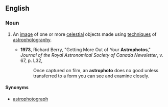 ==English==

===Noun===
{{en-noun}}

# {{context|astronomy|photography|lang=en}} An [[image]] of one or more [[celestial]] objects made using [[techniques]] of [[astrophotography]].
#* '''1973''', Richard Berry, "Getting More Out of Your '''Astrophotos'''," ''Journal of the Royal Astronomical Society of Canada Newsletter'', v. 67, p. L32,
#*: Once captured on film, an '''astrophoto''' does no good unless transferred to a form you can see and examine closely.

====Synonyms====
* [[astrophotograph]]